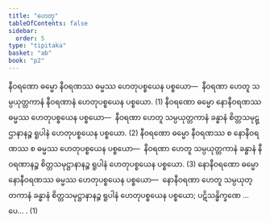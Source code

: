```yaml
---
title: "ဟေတု"
tableOfContents: false
sidebar:
  order: 5
type: "tipitaka"
basket: "ab"
book: "p2"
---
```



<DynamicBreadcrumb />

<Division number="25" book="p2" e="ch" v="38" p="218">

<Paragraph number="1939" book="p2">
နီဝရဏော ဓမ္မော နီဝရဏဿ ဓမ္မဿ ဟေတုပစ္စယေန ပစ္စယော—  နီဝရဏာ ဟေတူ သမ္ပယုတ္တကာနံ နီဝရဏာနံ ဟေတုပစ္စယေန ပစ္စယော. (1)
</Paragraph>

<Paragraph number="1940" book="p2">
နီဝရဏော ဓမ္မော နောနီဝရဏဿ ဓမ္မဿ ဟေတုပစ္စယေန ပစ္စယော—  နီဝရဏာ ဟေတူ သမ္ပယုတ္တကာနံ ခန္ဓာနံ စိတ္တသမုဋ္ဌာနာနဉ္စ ရူပါနံ ဟေတုပစ္စယေန ပစ္စယော. (2)
</Paragraph>

<Paragraph number="1941" book="p2">
နီဝရဏော ဓမ္မော နီဝရဏဿ စ နောနီဝရဏဿ စ ဓမ္မဿ ဟေတုပစ္စယေန ပစ္စယော—  နီဝရဏာ ဟေတူ သမ္ပယုတ္တကာနံ ခန္ဓာနံ နီဝရဏာနဉ္စ စိတ္တသမုဋ္ဌာနာနဉ္စ ရူပါနံ ဟေတုပစ္စယေန ပစ္စယော. (3)
</Paragraph>

<Paragraph number="1942" book="p2">
နောနီဝရဏော ဓမ္မော နောနီဝရဏဿ ဓမ္မဿ ဟေတုပစ္စယေန ပစ္စယော—  နောနီဝရဏာ ဟေတူ သမ္ပယုတ္တကာနံ ခန္ဓာနံ စိတ္တသမုဋ္ဌာနာနဉ္စ ရူပါနံ ဟေတုပစ္စယေန ပစ္စယော; ပဋိသန္ဓိက္ခဏေ …ပေ… . (1)
</Paragraph>
</Division>